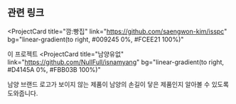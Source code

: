 ## 관련 링크

<ProjectCard
  title="깜:빵집"
  link="https://github.com/saengwon-kim/isspc"
  bg="linear-gradient(to right, #009245 0%, #FCEE21 100%)"
>
  이 프로젝트
</ProjectCard>
<ProjectCard
  title="남양유없"
  link="https://github.com/NullFull/isnamyang"
  bg="linear-gradient(to right, #D4145A 0%, #FBB03B 100%)"
>
  남양 브랜드 로고가 보이지 않는 제품이 남양의 손길이 닿은 제품인지 알아볼 수 있도록 도와줍니다. 
</ProjectCard>